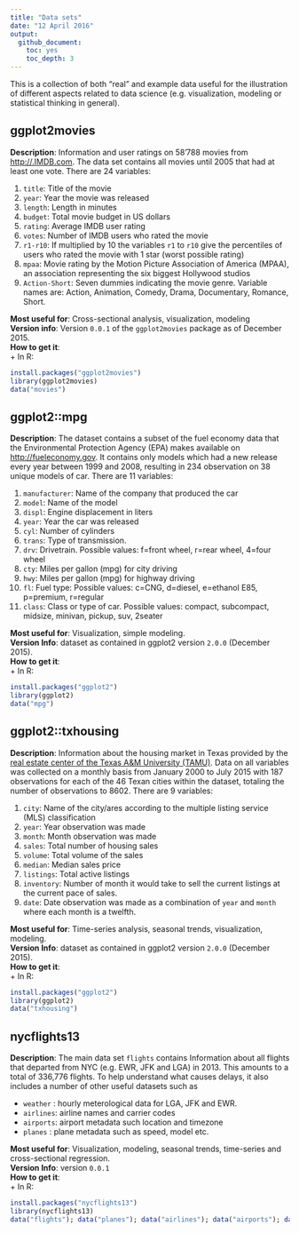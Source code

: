 ```yaml
---
title: "Data sets"
date: "12 April 2016"
output: 
  github_document: 
    toc: yes
    toc_depth: 3
---
```


This is a collection of both "real" and example data useful for the illustration 
of different aspects related to data science (e.g. visualization, modeling or
statistical thinking in general).

## ggplot2movies

**Description**: Information and user ratings on 58'788 movies from <http://.IMDB.com>. 
The data set contains all movies until 2005 that had at least one vote.
There are 24 variables:  

1.  `title`: Title of the movie
2.  `year`: Year the movie was released
3.  `length`: Length in minutes
4.  `budget`: Total movie budget in US dollars
5.  `rating`: Average IMDB user rating
6.  `votes`: Number of IMDB users who rated the movie
7.  `r1-r10`: If multiplied by 10 the variables `r1` to `r10` give the percentiles 
of users who rated the movie with 1 star (worst possible rating)
8.  `mpaa`: Movie rating by the Motion Picture Association of America (MPAA), 
an association representing the six biggest Hollywood studios
9.  `Action-Short`: Seven dummies indicating the movie genre. Variable names are: 
Action, Animation, Comedy, Drama, Documentary, Romance, Short.

**Most useful for**: Cross-sectional analysis, visualization, modeling    
**Version info**: Version `0.0.1` of the `ggplot2movies` package as of December 2015.  
**How to get it**:    
  + In R: 
```r
install.packages("ggplot2movies")
library(ggplot2movies)
data("movies")
```

## ggplot2::mpg

**Description**: The dataset contains a subset of the fuel economy data that the 
Environmental Protection Agency (EPA) makes available on <http://fueleconomy.gov>. 
It contains only models which had a new release every year between 1999 and 2008, 
resulting in 234 observation on 38 unique models of car. There are 11 variables:

1.  `manufacturer`: Name of the company that produced the car
2.  `model`: Name of the model
3.  `displ`: Engine displacement in liters
4.  `year`: Year the car was released
5.  `cyl`: Number of cylinders
6.  `trans`: Type of transmission.
7.  `drv`:  Drivetrain. Possible values: f=front wheel, r=rear wheel, 4=four wheel
8.  `cty`: Miles per gallon (mpg) for city driving
9.  `hwy`: Miles per gallon (mpg) for highway driving
10. `fl`: Fuel type: Possible values: c=CNG, d=diesel, e=ethanol E85, p=premium, r=regular
11. `class`: Class or type of car. Possible values: compact, subcompact, midsize, minivan, pickup, suv, 2seater

**Most useful for**: Visualization, simple modeling.  
**Version Info**: dataset as contained in ggplot2 version `2.0.0` (December 2015).   
**How to get it**:  
  + In R: 
```r
install.packages("ggplot2")
library(ggplot2)
data("mpg")
```

## ggplot2::txhousing

**Description**: Information about the housing market in Texas provided by the [real estate center of the Texas A&M University (TAMU)](http://recenter.tamu.edu/). Data on all variables was collected on a monthly basis from January 2000 to July 2015 with 187 observations for each of the 46 Texan cities within the dataset, totaling the number of observations to 8602. There are 9 variables:

1.  `city`: Name of the city/ares according to the multiple listing service (MLS) classification
2.  `year`: Year observation was made
3.  `month`: Month observation was made
4.  `sales`: Total number of housing sales
5.  `volume`: Total volume of the sales
6.  `median`: Median sales price
7.  `listings`: Total active listings
8.  `inventory`: Number of month it would take to sell the current listings at the current pace of sales.
9.  `date`: Date observation was made as a combination of `year` and `month` where each month is a twelfth.

**Most useful for**: Time-series analysis, seasonal trends, visualization, modeling.  
**Version Info**: dataset as contained in ggplot2 version `2.0.0` (December 2015).   
**How to get it**:  
  + In R: 
```r
install.packages("ggplot2")
library(ggplot2)
data("txhousing")
```

## nycflights13

**Description**: The main data set `flights` contains Information about all flights that departed from NYC (e.g. EWR, JFK and LGA) in 2013. This amounts to a total of 336,776 flights. To help understand what causes delays, it also includes a number of other useful datasets such as

  - `weather` : hourly meterological data for LGA, JFK and EWR.
  - `airlines`: airline names and carrier codes
  - `airports`: airport metadata such location and timezone
  - `planes`  : plane metadata such as speed, model etc.


**Most useful for**: Visualization, modeling, seasonal trends, time-series and cross-sectional regression.  
**Version Info**: version `0.0.1`  
**How to get it**:  
  + In R:
```r
install.packages("nycflights13")
library(nycflights13)
data("flights"); data("planes"); data("airlines"); data("airports"); data("weather")
```
